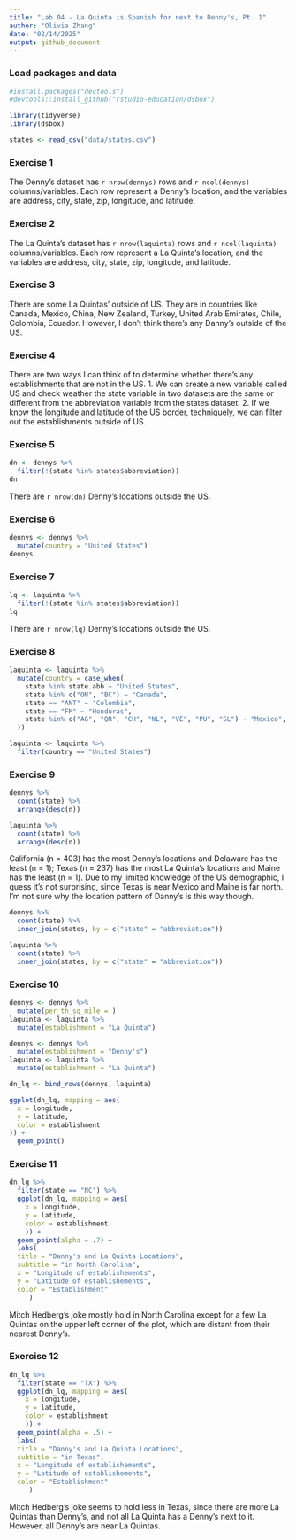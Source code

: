 ```yaml
---
title: "Lab 04 - La Quinta is Spanish for next to Denny's, Pt. 1"
author: "Olivia Zhang"
date: "02/14/2025"
output: github_document
---
```


### Load packages and data

```r
#install.packages("devtools")
#devtools::install_github("rstudio-education/dsbox")

library(tidyverse) 
library(dsbox) 
```

```r
states <- read_csv("data/states.csv")
```

### Exercise 1

The Denny's dataset has `r nrow(dennys)` rows and `r ncol(dennys)` columns/variables. Each row represent a Denny's location, and the variables are address, city, state, zip, longitude, and latitude.

### Exercise 2

The La Quinta's dataset has `r nrow(laquinta)` rows and `r ncol(laquinta)` columns/variables. Each row represent a La Quinta's location, and the variables are address, city, state, zip, longitude, and latitude.

### Exercise 3

There are some La Quintas' outside of US. They are in countries like Canada, Mexico, 
China, New Zealand, Turkey, United Arab Emirates, Chile, Colombia, Ecuador. However, 
I don't think there's any Danny's outside of the US. 

### Exercise 4

There are two ways I can think of to determine whether there's any establishments that are not in the US. 
1. We can create a new variable called US and check weather the state variable in two datasets 
are the same or different from the abbreviation variable from the states dataset. 
2. If we know the longitude and latitude of the US border, techniquely, we can filter out the 
establishments outside of US. 

### Exercise 5

```r
dn <- dennys %>%
  filter(!(state %in% states$abbreviation))
dn
```
There are `r nrow(dn)` Denny's locations outside the US. 

### Exercise 6

```r
dennys <- dennys %>%
  mutate(country = "United States")
dennys
```

### Exercise 7

```r
lq <- laquinta %>%
  filter(!(state %in% states$abbreviation))
lq
```
There are `r nrow(lq)` Denny's locations outside the US. 

### Exercise 8
 
```r
laquinta <- laquinta %>%
  mutate(country = case_when(
    state %in% state.abb ~ "United States",
    state %in% c("ON", "BC") ~ "Canada",
    state == "ANT" ~ "Colombia",
    state == "FM" ~ "Honduras",
    state %in% c("AG", "QR", "CH", "NL", "VE", "PU", "SL") ~ "Mexico",
  ))
```

```r
laquinta <- laquinta %>%
  filter(country == "United States")
```

### Exercise 9

```r
dennys %>%
  count(state) %>%
  arrange(desc(n))

laquinta %>%
  count(state) %>%
  arrange(desc(n))
```
California (n = 403) has the most Denny's locations and Delaware has the least (n = 1); Texas (n = 237) has the most La Quinta's locations and Maine has the least (n = 1). Due to my limited knowledge of the US demographic, I guess it's not surprising, since Texas is near Mexico and Maine is far north. I'm not sure why the location pattern of Danny's is this way though.

```r
dennys %>%
  count(state) %>%
  inner_join(states, by = c("state" = "abbreviation"))

laquinta %>%
  count(state) %>%
  inner_join(states, by = c("state" = "abbreviation"))
```

### Exercise 10

```r
dennys <- dennys %>%
  mutate(per_th_sq_mile = )
laquinta <- laquinta %>%
  mutate(establishment = "La Quinta")
```


```r
dennys <- dennys %>%
  mutate(establishment = "Denny's")
laquinta <- laquinta %>%
  mutate(establishment = "La Quinta")
```

```r
dn_lq <- bind_rows(dennys, laquinta)
```

```r
ggplot(dn_lq, mapping = aes(
  x = longitude,
  y = latitude,
  color = establishment
)) +
  geom_point()
```

### Exercise 11

```r
dn_lq %>%
  filter(state == "NC") %>%
  ggplot(dn_lq, mapping = aes(
    x = longitude,
    y = latitude,
    color = establishment
    )) +
  geom_point(alpha = .7) +
  labs(
  title = "Danny's and La Quinta Locations",
  subtitle = "in North Carolina",
  x = "Longitude of establishements", 
  y = "Latitude of establishements", 
  color = "Establishment"
     )
```
Mitch Hedberg’s joke mostly hold in North Carolina except for a few La Quintas on the upper left corner of the plot, which are distant from their nearest Denny's. 

### Exercise 12

```r
dn_lq %>%
  filter(state == "TX") %>%
  ggplot(dn_lq, mapping = aes(
    x = longitude,
    y = latitude,
    color = establishment
    )) +
  geom_point(alpha = .5) +
  labs(
  title = "Danny's and La Quinta Locations",
  subtitle = "in Texas",
  x = "Longitude of establishements", 
  y = "Latitude of establishements", 
  color = "Establishment"
     )
```
Mitch Hedberg’s joke seems to hold less in Texas, since there are more La Quintas than Denny's, and not all La Quinta has a Denny's next to it. However, all Denny's are near La Quintas.
